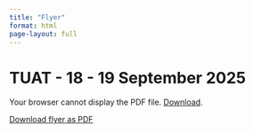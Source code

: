 ```yaml
---
title: "Flyer"
format: html
page-layout: full
---
```


# TUAT - 18 - 19 September 2025

<object data="flyer.pdf" type="application/pdf" width="100%" height="800px">
  <p>Your browser cannot display the PDF file. 
  [Download](flyer.pdf).</p>
</object>

[Download flyer as PDF](flyer.pdf)  